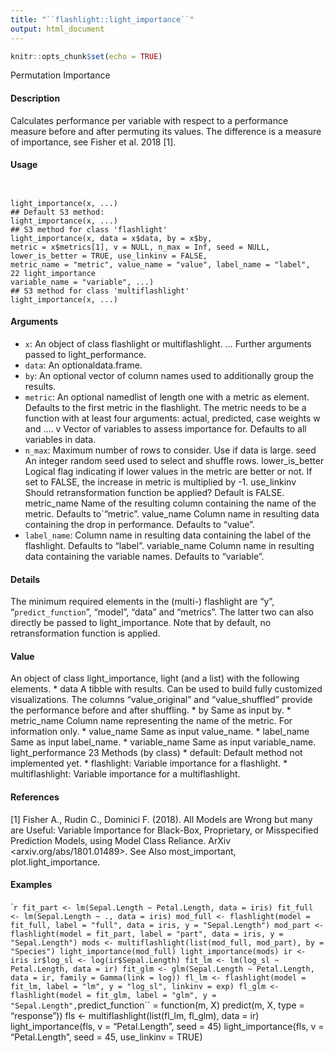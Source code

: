 ```yaml
---
title: "``flashlight::light_importance``"
output: html_document
---
```


```r
knitr::opts_chunk$set(echo = TRUE)
```

 Permutation Importance

#### Description

Calculates performance per variable with respect to a performance measure before and after permuting
its values. The difference is a measure of importance, see Fisher et al. 2018 [1].

#### Usage
<pre><code>

light_importance(x, ...)
## Default S3 method:
light_importance(x, ...)
## S3 method for class 'flashlight'
light_importance(x, data = x$data, by = x$by,
metric = x$metrics[1], v = NULL, n_max = Inf, seed = NULL,
lower_is_better = TRUE, use_linkinv = FALSE,
metric_name = "metric", value_name = "value", label_name = "label",
22 light_importance
variable_name = "variable", ...)
## S3 method for class 'multiflashlight'
light_importance(x, ...)
</code></pre>

#### Arguments
* ``x``: An object of class flashlight or multiflashlight.
... Further arguments passed to light_performance.
* ``data``: An optionaldata.frame.
* ``by``: An optional vector of column names used to additionally group the results.
* ``metric``: An optional namedlist of length one with a metric as element. Defaults to the first metric in the flashlight. The metric needs to be a function with at least four
arguments: actual, predicted, case weights w and ....
v Vector of variables to assess importance for. Defaults to all variables in data.
* ``n_max``:  Maximum number of rows to consider. Use if data is large.
seed An integer random seed used to select and shuffle rows.
lower_is_better
Logical flag indicating if lower values in the metric are better or not. If set to FALSE, the increase in metric is multiplied by -1.
use_linkinv Should retransformation function be applied? Default is FALSE.
metric_name Name of the resulting column containing the name of the metric. Defaults to`"metric".
value_name Column name in resulting data containing the drop in performance. Defaults to "value".
* ``label_name``: Column name in resulting data containing the label of the flashlight. Defaults to "label".
variable_name Column name in resulting data containing the variable names. Defaults to "variable".

#### Details

The minimum required elements in the (multi-) flashlight are "y", "``predict_function``", "model",
"data" and "metrics". The latter two can also directly be passed to light_importance. Note that
by default, no retransformation function is applied.

#### Value

An object of class light_importance, light (and a list) with the following elements.
*  data A tibble with results. Can be used to build fully customized visualizations. The columns
"value_original" and "value_shuffled" provide the performance before and after shuffling.
*  by Same as input by.
*  metric_name Column name representing the name of the metric. For information only.
*  value_name Same as input value_name.
*  label_name Same as input label_name.
*  variable_name Same as input variable_name.
light_performance 23
Methods (by class)
*  default: Default method not implemented yet.
*  flashlight: Variable importance for a flashlight.
*  multiflashlight: Variable importance for a multiflashlight.

#### References

[1] Fisher A., Rudin C., Dominici F. (2018). All Models are Wrong but many are Useful: Variable
Importance for Black-Box, Proprietary, or Misspecified Prediction Models, using Model Class
Reliance. ArXiv <arxiv.org/abs/1801.01489>.
See Also
most_important, plot.light_importance.

#### Examples
```r

fit_part <- lm(Sepal.Length ~ Petal.Length, data = iris)
fit_full <- lm(Sepal.Length ~ ., data = iris)
mod_full <- flashlight(model = fit_full, label = "full", data = iris, y = "Sepal.Length")
mod_part <- flashlight(model = fit_part, label = "part", data = iris, y = "Sepal.Length")
mods <- multiflashlight(list(mod_full, mod_part), by = "Species")
light_importance(mod_full)
light_importance(mods)
ir <- iris
ir$log_sl <- log(ir$Sepal.Length)
fit_lm <- lm(log_sl ~ Petal.Length, data = ir)
fit_glm <- glm(Sepal.Length ~ Petal.Length, data = ir, family = Gamma(link = log))
fl_lm <- flashlight(model = fit_lm, label = "lm", y = "log_sl", linkinv = exp)
fl_glm <- flashlight(model = fit_glm, label = "glm", y = "Sepal.Length",
``predict_function`` = function(m, X) predict(m, X, type = "response"))
fls <- multiflashlight(list(fl_lm, fl_glm), data = ir)
light_importance(fls, v = "Petal.Length", seed = 45)
light_importance(fls, v = "Petal.Length", seed = 45, use_linkinv = TRUE)
